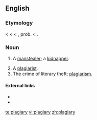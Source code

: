 ==English==

===Etymology===
< {{etyl|fr}} {{term|plagiaire||a kidnapper, plagiarist}} < {{L.}} {{term|plagiairus||a kidnapper, plagiarist}} < {{LL.}} {{term|plagium||kidnapping}}, prob. < {{term|plaga||a net, snare, trap}}.

===Noun===
{{en-noun|plagiaries}}

# {{obsolete}} A [[manstealer]]; a [[kidnapper]].
# A [[plagiarist]].
# The crime of literary theft; [[plagiarism]].

====External links====
* {{R:Webster 1913}}
* {{R:Century 1911}}

[[te:plagiary]]
[[vi:plagiary]]
[[zh:plagiary]]
